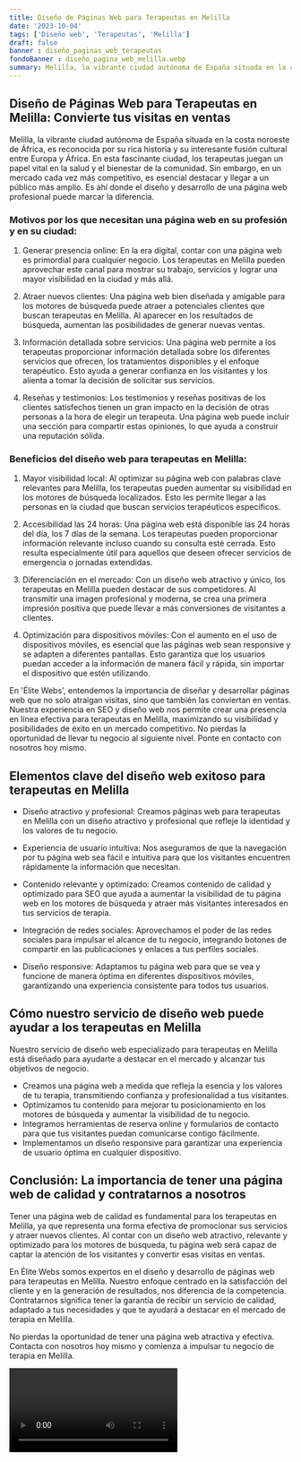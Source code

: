 ```yaml
---
title: Diseño de Páginas Web para Terapeutas en Melilla
date: '2023-10-04'
tags: ['Diseño web', 'Terapeutas', 'Melilla']
draft: false
banner : diseño_paginas_web_terapeutas
fondoBanner : diseño_pagina_web_melilla.webp
summary: Melilla, la vibrante ciudad autónoma de España situada en la costa noroeste de África, es reconocida por su rica historia y su interesante fusión cultural entre Europa y África. En esta fascinante ciudad, los terapeutas juegan un papel vital en la salud y el bienestar de la comunidad. Sin embargo, en un mercado cada vez más competitivo, es esencial destacar y llegar a un público más amplio. Es ahí donde el diseño y desarrollo de una página web profesional puede marcar la diferencia.
---
```


## Diseño de Páginas Web para Terapeutas en Melilla: Convierte tus visitas en ventas

Melilla, la vibrante ciudad autónoma de España situada en la costa noroeste de África, es reconocida por su rica historia y su interesante fusión cultural entre Europa y África. En esta fascinante ciudad, los terapeutas juegan un papel vital en la salud y el bienestar de la comunidad. Sin embargo, en un mercado cada vez más competitivo, es esencial destacar y llegar a un público más amplio. Es ahí donde el diseño y desarrollo de una página web profesional puede marcar la diferencia.

### Motivos por los que necesitan una página web en su profesión y en su ciudad:

1. Generar presencia online: En la era digital, contar con una página web es primordial para cualquier negocio. Los terapeutas en Melilla pueden aprovechar este canal para mostrar su trabajo, servicios y lograr una mayor visibilidad en la ciudad y más allá.

2. Atraer nuevos clientes: Una página web bien diseñada y amigable para los motores de búsqueda puede atraer a potenciales clientes que buscan terapeutas en Melilla. Al aparecer en los resultados de búsqueda, aumentan las posibilidades de generar nuevas ventas.

3. Información detallada sobre servicios: Una página web permite a los terapeutas proporcionar información detallada sobre los diferentes servicios que ofrecen, los tratamientos disponibles y el enfoque terapéutico. Esto ayuda a generar confianza en los visitantes y los alienta a tomar la decisión de solicitar sus servicios.

4. Reseñas y testimonios: Los testimonios y reseñas positivas de los clientes satisfechos tienen un gran impacto en la decisión de otras personas a la hora de elegir un terapeuta. Una página web puede incluir una sección para compartir estas opiniones, lo que ayuda a construir una reputación sólida.

### Beneficios del diseño web para terapeutas en Melilla:

1. Mayor visibilidad local: Al optimizar su página web con palabras clave relevantes para Melilla, los terapeutas pueden aumentar su visibilidad en los motores de búsqueda localizados. Esto les permite llegar a las personas en la ciudad que buscan servicios terapéuticos específicos.

2. Accesibilidad las 24 horas: Una página web está disponible las 24 horas del día, los 7 días de la semana. Los terapeutas pueden proporcionar información relevante incluso cuando su consulta esté cerrada. Esto resulta especialmente útil para aquellos que deseen ofrecer servicios de emergencia o jornadas extendidas.

3. Diferenciación en el mercado: Con un diseño web atractivo y único, los terapeutas en Melilla pueden destacar de sus competidores. Al transmitir una imagen profesional y moderna, se crea una primera impresión positiva que puede llevar a más conversiones de visitantes a clientes.

4. Optimización para dispositivos móviles: Con el aumento en el uso de dispositivos móviles, es esencial que las páginas web sean responsive y se adapten a diferentes pantallas. Esto garantiza que los usuarios puedan acceder a la información de manera fácil y rápida, sin importar el dispositivo que estén utilizando.

En 'Élite Webs', entendemos la importancia de diseñar y desarrollar páginas web que no solo atraigan visitas, sino que también las conviertan en ventas. Nuestra experiencia en SEO y diseño web nos permite crear una presencia en línea efectiva para terapeutas en Melilla, maximizando su visibilidad y posibilidades de éxito en un mercado competitivo. No pierdas la oportunidad de llevar tu negocio al siguiente nivel. Ponte en contacto con nosotros hoy mismo.

<GifSeo />

<Cta />

## Elementos clave del diseño web exitoso para terapeutas en Melilla

- Diseño atractivo y profesional: Creamos páginas web para terapeutas en Melilla con un diseño atractivo y profesional que refleje la identidad y los valores de tu negocio.

- Experiencia de usuario intuitiva: Nos aseguramos de que la navegación por tu página web sea fácil e intuitiva para que los visitantes encuentren rápidamente la información que necesitan.

- Contenido relevante y optimizado: Creamos contenido de calidad y optimizado para SEO que ayuda a aumentar la visibilidad de tu página web en los motores de búsqueda y atraer más visitantes interesados en tus servicios de terapia.

- Integración de redes sociales: Aprovechamos el poder de las redes sociales para impulsar el alcance de tu negocio, integrando botones de compartir en las publicaciones y enlaces a tus perfiles sociales.

- Diseño responsive: Adaptamos tu página web para que se vea y funcione de manera óptima en diferentes dispositivos móviles, garantizando una experiencia consistente para todos tus usuarios.

## Cómo nuestro servicio de diseño web puede ayudar a los terapeutas en Melilla

Nuestro servicio de diseño web especializado para terapeutas en Melilla está diseñado para ayudarte a destacar en el mercado y alcanzar tus objetivos de negocio. 
- Creamos una página web a medida que refleja la esencia y los valores de tu terapia, transmitiendo confianza y profesionalidad a tus visitantes.
- Optimizamos tu contenido para mejorar tu posicionamiento en los motores de búsqueda y aumentar la visibilidad de tu negocio.
- Integramos herramientas de reserva online y formularios de contacto para que tus visitantes puedan comunicarse contigo fácilmente.
- Implementamos un diseño responsive para garantizar una experiencia de usuario óptima en cualquier dispositivo.

## Conclusión: La importancia de tener una página web de calidad y contratarnos a nosotros

Tener una página web de calidad es fundamental para los terapeutas en Melilla, ya que representa una forma efectiva de promocionar sus servicios y atraer nuevos clientes. Al contar con un diseño web atractivo, relevante y optimizado para los motores de búsqueda, tu página web será capaz de captar la atención de los visitantes y convertir esas visitas en ventas.

En Élite Webs somos expertos en el diseño y desarrollo de páginas web para terapeutas en Melilla. Nuestro enfoque centrado en la satisfacción del cliente y en la generación de resultados, nos diferencia de la competencia. Contratarnos significa tener la garantía de recibir un servicio de calidad, adaptado a tus necesidades y que te ayudará a destacar en el mercado de terapia en Melilla.

No pierdas la oportunidad de tener una página web atractiva y efectiva. Contacta con nosotros hoy mismo y comienza a impulsar tu negocio de terapia en Melilla.

<Video />

<CtaBot job='Terapeutas' city='Melilla'/>

<Gmaps query='Melilla+españa+maps' />